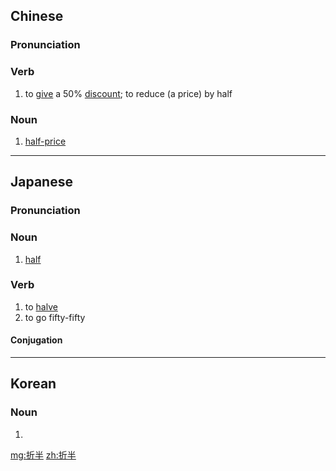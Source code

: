 ==Chinese==
{{zh-forms}}

===Pronunciation===
{{zh-pron
|m=zhébàn
|c=zit3 bun3
|mn=chiat-pòaⁿ
|cat=v,n
}}

===Verb===
{{zh-verb}}

# to [[give]] a 50% [[discount]]; to reduce (a price) by half

===Noun===
{{zh-noun}}

# [[half-price]]

----

==Japanese==
{{ja-kanjitab|せつ|k1=せっ|はん|k2=ぱん|yomi=o}}

===Pronunciation===
{{ja-pron|せっぱん|y=o}}

===Noun===
{{ja-noun|せっぱん}}

# [[half]]

===Verb===
{{ja-verb-suru|せっぱん}}

# to [[halve]]
# to go fifty-fifty

====Conjugation====
{{ja-suru|せっぱん}}

----

==Korean==
{{ko-hanjatab}}

===Noun===
{{ko-noun|hj|hangeul=절반}}

# {{hanja form of|절반|[[half]]}}

[[mg:折半]]
[[zh:折半]]
